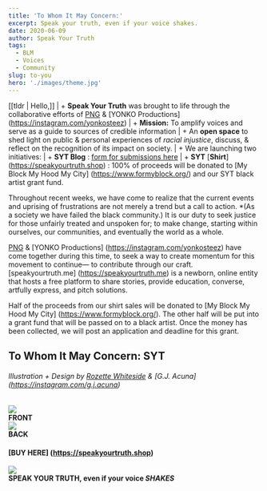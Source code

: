 ```yaml
---
title: 'To Whom It May Concern:'
excerpt: Speak your truth, even if your voice shakes. 
date: 2020-06-09
author: Speak Your Truth
tags:
  - BLM
  - Voices
  - Community
slug: to-you
hero: './images/theme.jpg'
---
```




[[tldr | Hello,]]
| + **Speak Your Truth** was brought to life through the collaborative efforts of [PNG](https://instagram.com/passionnurturesgrowth) & [YONKO Productions] (https://instagram.com/yonkosteez)
| + **Mission:** To amplify voices and serve as a guide to sources of credible information
| + An **open space** to shed light on public & personal experiences of _racial injustice_, discuss, & reflect on the recognition of its impact on society.
| + We are launching two initiatives: 
|   + **SYT Blog** : [form for submissions here](https://formfacade.com/public/113895507355510215939/all/form/1FAIpQLScevERWDOtssGc-lK2nrYQtjTToP2xmdaWPmq_GwvWvEdTHbw)
|   + **SYT** [**Shirt**] (https://speakyourtruth.shop) : 100% of proceeds will be donated to [My Block My Hood My City] (https://www.formyblock.org/) and our SYT black artist grant fund. 


Throughout recent weeks, we have come to realize that the current events and uprising of frustrations are not merely a trend but a call to action. *(As a society we have failed the black community.) It is our duty to seek justice for those unfairly treated and unspoken for; to make change, starting within ourselves, our communities, and eventually the world as a whole.    

[PNG](https://instagram.com/passionnurturesgrowth) & [YONKO Productions] (https://instagram.com/yonkosteez) have come together during this time, to seek a way to create momentum for this movement to continue— to contribute through our craft. [speakyourtruth.me] (https://speakyourtruth.me) is a newborn, online entity that hosts a free platform to share stories, provide education, converse, artfully express, and pitch solutions.  

Half of the proceeds from our shirt sales will be donated to [My Block My Hood My City] (https://www.formyblock.org/). The other half will be put into a grant fund that will be passed on to a black artist. Once the money has been collected, we will post an application and deadline for this grant.

## To Whom It May Concern: SYT 
###### Illustration + Design by [Rozette Whiteside](https://instagram.com/rozettewhiteside) & [G.J. Acuna] (https://instagram.com/g.j.acuna)

<div class='Image__Container'>
  <div class='Image__Container__left'>
    <div class='Image__Small'>
      <img src='https://res.cloudinary.com/dqdjvulmw/image/upload/v1591637023/sytfrontmock_he8xst.png' />
      <figcaption>
        <strong>FRONT</strong>
      </figcaption>
    </div>
  </div>
  <div class='Image__Container__right'>
    <div class='Image__Small'>
      <img src='https://res.cloudinary.com/dqdjvulmw/image/upload/v1591637035/sytbackmock_i8eaph.png' />
      <figcaption>
        <strong>BACK</strong>
      </figcaption>
    </div>
  </div>
</div>

#### [BUY HERE] (https://speakyourtruth.shop)

<div class='Image__Container'>
  <div class='Image__Medium'>
    <img src='https://res.cloudinary.com/dqdjvulmw/image/upload/v1591637879/sytprint_zmjtud.png' />
    <figcaption>
        <strong>SPEAK YOUR TRUTH, even if your voice <em>SHAKES</em></strong>
      </figcaption>
  </div>
</div>


